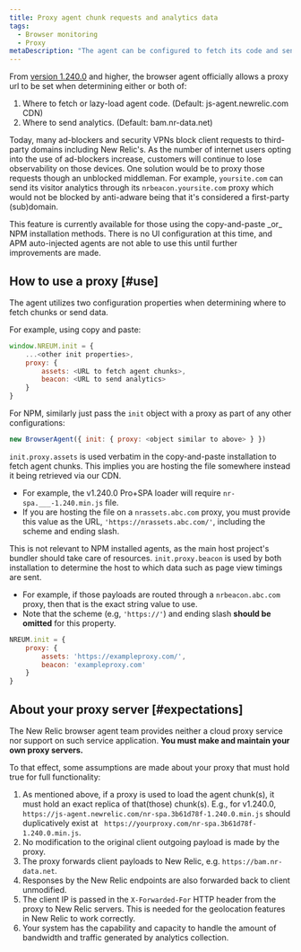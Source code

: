 ```yaml
---
title: Proxy agent chunk requests and analytics data
tags:
  - Browser monitoring
  - Proxy
metaDescription: "The agent can be configured to fetch its code and send analytics through a proxy server instead of New Relic's endpoints."
---
```


From [version 1.240.0](/docs/release-notes/new-relic-browser-release-notes/browser-agent-release-notes) and higher, the browser agent officially allows a proxy url to be set when determining either or both of:

1. Where to fetch or lazy-load agent code. (Default: js-agent.newrelic.com CDN)
2. Where to send analytics. (Default: bam.nr-data.net)

Today, many ad-blockers and security VPNs block client requests to third-party domains including New Relic's. As the number of internet users opting into the use of ad-blockers increase, customers will continue to lose observability on those devices. One solution would be to proxy those requests though an unblocked middleman. For example, `yoursite.com` can send its visitor analytics through its `nrbeacon.yoursite.com` proxy which would not be blocked by anti-adware being that it's considered a first-party (sub)domain.

<Callout variant="important">
  This feature is currently available for those using the copy-and-paste _or_ NPM installation methods. There is no UI configuration at this time, and APM auto-injected agents are not able to use this until further improvements are made.
</Callout>

## How to use a proxy [#use]

The agent utilizes two configuration properties when determining where to fetch chunks or send data.

For example, using copy and paste:

```js
window.NREUM.init = {
    ...<other init properties>,
    proxy: {
        assets: <URL to fetch agent chunks>,
        beacon: <URL to send analytics>
    }
}
```

For NPM, similarly just pass the `init` object with a proxy as part of any other configurations:

```js
new BrowserAgent({ init: { proxy: <object similar to above> } })
```

`init.proxy.assets` is used verbatim in the copy-and-paste installation to fetch agent chunks. This implies you are hosting the file somewhere instead it being retrieved via our CDN. 

* For example, the v1.240.0 Pro+SPA loader will require `nr-spa.___-1.240.min.js` file.
* If you are hosting the file on a `nrassets.abc.com` proxy, you must provide this value as the URL, `'https://nrassets.abc.com/'`, including the scheme and ending slash.

This is not relevant to NPM installed agents, as the main host project's bundler should take care of resources. `init.proxy.beacon` is used by both installation to determine the host to which data such as page view timings are sent. 

* For example, if those payloads are routed through a `nrbeacon.abc.com` proxy, then that is the exact string value to use. 
* Note that the scheme (e.g, `'https://'`) and ending slash **should be omitted** for this property.

```js
NREUM.init = {
    proxy: {
        assets: 'https://exampleproxy.com/',
        beacon: 'exampleproxy.com'
    }
}
```

## About your proxy server [#expectations]

The New Relic browser agent team provides neither a cloud proxy service nor support on such service application. **You must make and maintain your own proxy servers.**

To that effect, some assumptions are made about your proxy that must hold true for full functionality:

1. As mentioned above, if a proxy is used to load the agent chunk(s), it must hold an exact replica of that(those) chunk(s). E.g., for v1.240.0, `
https://js-agent.newrelic.com/nr-spa.3b61d78f-1.240.0.min.js` should duplicatively exist at `
https://yourproxy.com/nr-spa.3b61d78f-1.240.0.min.js`.
2. No modification to the original client outgoing payload is made by the proxy.
3. The proxy forwards client payloads to New Relic, e.g. `https://bam.nr-data.net`.
4. Responses by the New Relic endpoints are also forwarded back to client unmodified.
5. The client IP is passed in the `X-Forwarded-For` HTTP header from the proxy to New Relic servers. This is needed for the geolocation features in New Relic to work correctly.
6. Your system has the capability and capacity to handle the amount of bandwidth and traffic generated by analytics collection.
